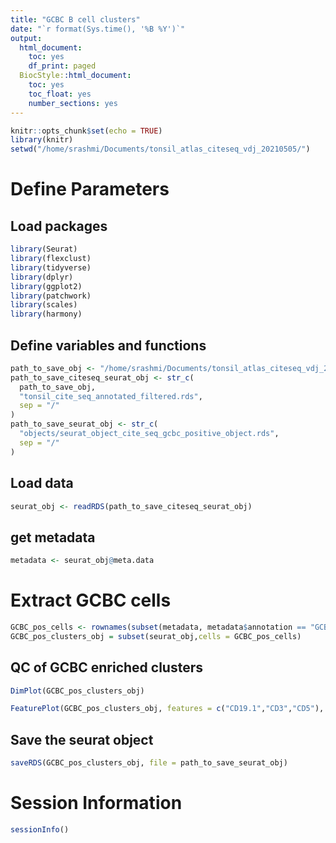 ```yaml
---
title: "GCBC B cell clusters"
date: "`r format(Sys.time(), '%B %Y')`"
output:
  html_document:
    toc: yes
    df_print: paged
  BiocStyle::html_document:
    toc: yes
    toc_float: yes
    number_sections: yes
---
```



```r
knitr::opts_chunk$set(echo = TRUE)
library(knitr)
setwd("/home/srashmi/Documents/tonsil_atlas_citeseq_vdj_20210505/")
```

# Define Parameters

## Load packages

```r
library(Seurat)
library(flexclust)
library(tidyverse)
library(dplyr)
library(ggplot2)
library(patchwork)
library(scales)
library(harmony)
```


## Define variables and functions

```r
path_to_save_obj <- "/home/srashmi/Documents/tonsil_atlas_citeseq_vdj_20210505/results"
path_to_save_citeseq_seurat_obj <- str_c(
  path_to_save_obj,
  "tonsil_cite_seq_annotated_filtered.rds",
  sep = "/"
)
path_to_save_seurat_obj <- str_c(
  "objects/seurat_object_cite_seq_gcbc_positive_object.rds",
  sep = "/"
)
```

## Load data

```r
seurat_obj <- readRDS(path_to_save_citeseq_seurat_obj)
```

## get metadata

```r
metadata <- seurat_obj@meta.data 
```

# Extract GCBC cells

```r
GCBC_pos_cells <- rownames(subset(metadata, metadata$annotation == "GCBC"))
GCBC_pos_clusters_obj = subset(seurat_obj,cells = GCBC_pos_cells)
```


## QC of GCBC enriched clusters

```r
DimPlot(GCBC_pos_clusters_obj)
```

```r
FeaturePlot(GCBC_pos_clusters_obj, features = c("CD19.1","CD3","CD5"), ncol = 2)
```


## Save the seurat object 

```r
saveRDS(GCBC_pos_clusters_obj, file = path_to_save_seurat_obj)
```

# Session Information

```r
sessionInfo()
```